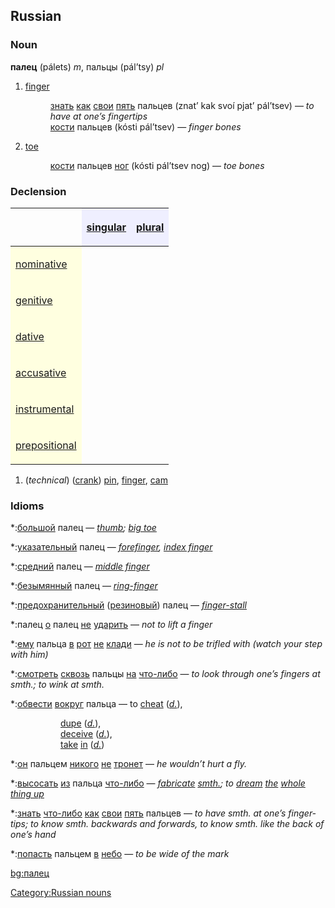==Russian==
[[Category:Russian nouns]]
===Noun===
'''палец''' (pálets) ''m'', пальцы (pál’tsy) ''pl''

# [[finger]]
#:[[знать]] [[как]] [[свой|свои]] [[пять]] пальцев (znat’ kak svoí pjat’ pál’tsev) — ''to have at one’s fingertips''
#:[[кость|кости]] пальцев (kósti pál’tsev) — ''finger bones''
# [[toe]]
#:[[кость|кости]] пальцев [[нога|ног]] (kósti pál’tsev nog) — ''toe bones''

===Declension===
{| border="1" cellpadding="4" cellspacing="0"
!
! style="background-color: #EFEFFF" align="center"|[[singular]]
! style="background-color: #EFEFFF" align="center"|[[plural]]
|-
! style="background-color: #FFFFE0" align="left"|[[nominative case|nominative]]
| align="center"|{{Unicode|па́лец}}
| align="center"|{{Unicode|па́льцы}}
|-
! style="background-color: #FFFFE0" align="left"|[[genitive case|genitive]]
| align="center"|{{Unicode|па́льца}}
| align="center"|{{Unicode|па́льцев}}
|-
! style="background-color: #FFFFE0" align="left"|[[dative case|dative]]
| align="center"|{{Unicode|па́льцу}}
| align="center"|{{Unicode|па́льцам}}
|-
! style="background-color: #FFFFE0" align="left"|[[accusative case|accusative]]
| align="center"|{{Unicode|па́лец}}
| align="center"|{{Unicode|па́льцы}}
|-
! style="background-color: #FFFFE0" align="left"|[[instrumental case|instrumental]]
| align="center"|{{Unicode|па́льцом}}
| align="center"|{{Unicode|па́льцами}}
|-
! style="background-color: #FFFFE0" align="left"|[[prepositional case|prepositional]]
| align="center"|{{Unicode|о па́льце}}
| align="center"|{{Unicode|о па́льцах}}
|}

#(''technical'') ([[crank]]) [[pin]], [[finger]], [[cam]]

===Idioms===
*:[[большой]] палец — ''[[thumb]]; [[big toe]]'' 
*:[[указательный]] палец — ''[[forefinger]], [[index finger]]'' 
*:[[средний]] палец — ''[[middle finger]]'' 
*:[[безымянный]] палец — ''[[ring-finger]]''
*:[[предохранительный]] ([[резиновый]]) палец — ''[[finger-stall]]''

*:палец [[о]] палец [[не]] [[ударить]] — ''not to lift a finger''

*:[[он|ему]] пальца [[в]] [[рот]] [[не]] [[класть|клади]] — ''he is not to be trifled with (watch your step with him)''

*:[[смотреть]] [[сквозь]] пальцы [[на]] [[что-либо]] — ''to look through one’s fingers at smth.; to wink at smth.''

*:[[обвести]] [[вокруг]] пальца — to [[cheat]] (''[[d.]]''), 
::[[dupe]] (''[[d.]]''), 
::[[deceive]] (''[[d.]]''), 
::[[take]] [[in]] (''[[d.]]'') 

*:[[он]] пальцем [[никто|никого]] [[не]] [[трогать|тронет]] — ''he wouldn’t hurt a fly.''

*:[[высосать]] [[из]] пальца [[что-либо]] — ''[[fabricate]] [[smth.]]; to [[dream]] [[the]] [[whole]] [[thing up]]''

*:[[знать]] [[что-либо]] [[как]] [[свой|свои]] [[пять]] пальцев — ''to have smth. at one’s finger-tips; to know smth. backwards and forwards, to know smth. like the back of one’s hand''

*:[[попасть]] пальцем [[в]] [[небо]] — ''to be wide of the mark''

[[bg:палец]]